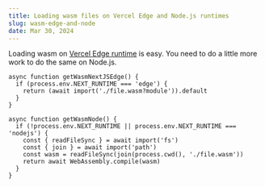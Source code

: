 ```yaml
---
title: Loading wasm files on Vercel Edge and Node.js runtimes
slug: wasm-edge-and-node
date: Mar 30, 2024
---
```


Loading wasm on [Vercel Edge runtime](https://vercel.com/docs/functions/wasm) is easy. You need to do a little more work
to do the same on Node.js.

```tsx
async function getWasmNextJSEdge() {
  if (process.env.NEXT_RUNTIME === 'edge') {
    return (await import('./file.wasm?module')).default
  }
}

async function getWasmNode() {
  if (!process.env.NEXT_RUNTIME || process.env.NEXT_RUNTIME === 'nodejs') {
    const { readFileSync } = await import('fs')
    const { join } = await import('path')
    const wasm = readFileSync(join(process.cwd(), './file.wasm'))
    return await WebAssembly.compile(wasm)
  }
}
```
